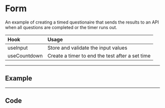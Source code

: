 
# Form

An example of creating a timed questionaire that sends the results to an API
when all questions are completed or the timer runs out.

| Hook | Usage |
|:-|:-|
useInput | Store and validate the input values
useCountdown | Create a timer to end the test after a set time

<hr/>

## Example

<Component />




<hr/>

## Code

<ExampleCode />